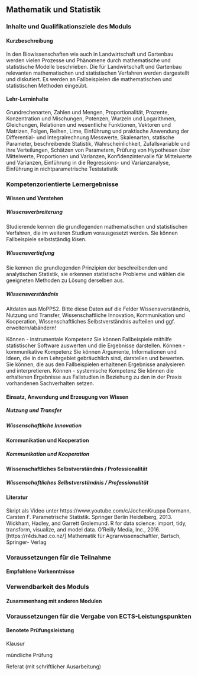 ## Mathematik und Statistik {#sec-module-mathematik}

### Inhalte und Qualifikationsziele des Moduls

#### Kurzbeschreibung

In den Biowissenschaften wie auch in Landwirtschaft und Gartenbau werden vielen Prozesse und Phänomene durch mathematische und statistische Modelle beschrieben. Die für Landwirtschaft und Gartenbau relevanten mathematischen und statistischen Verfahren werden dargestellt und diskutiert. Es werden an Fallbeispielen die mathematischen und statistischen Methoden eingeübt.

#### Lehr-Lerninhalte

Grundrechenarten, Zahlen und Mengen, Proportionalität, Prozente, Konzentration und Mischungen, Potenzen, Wurzeln und Logarithmen, Gleichungen, Relationen und wesentliche Funktionen, Vektoren und Matrizen, Folgen, Reihen, Lime, Einführung und praktische Anwendung der Differential- und Integralrechnung Messwerte, Skalenarten, statische Parameter, beschreibende Statistik, Wahrscheinlichkeit, Zufallsvariable und ihre Verteilungen, Schätzen von Parametern, Prüfung von Hypothesen über Mittelwerte, Proportionen und Varianzen, Konfidenzintervalle für Mittelwerte und Varianzen, Einführung in die Regressions- und Varianzanalyse, Einführung in nichtparametrische Teststatistik

### Kompetenzorientierte Lernergebnisse

#### Wissen und Verstehen

##### Wissensverbreiterung

Studierende kennen die grundlegenden mathematischen und statistischen Verfahren, die im weiteren Studium vorausgesetzt werden. Sie können Fallbeispiele selbstständig lösen.

##### Wissensvertiefung

Sie kennen die grundlegenden Prinzipien der beschreibenden und analytischen Statistik, sie erkennen statistische Probleme und wählen die geeigneten Methoden zu Lösung derselben aus.

##### Wissensverständnis

Altdaten aus MoPPS2. Bitte diese Daten auf die Felder Wissensverständnis, Nutzung und Transfer, Wissenschaftliche Innovation, Kommunikation und Kooperation, Wissenschaftliches Selbstverständnis aufteilen und ggf. erweitern/abändern!

Können - instrumentale Kompetenz Sie können Fallbeispiele mithilfe statistischer Software auswerten und die Ergebnisse darstellen. Können - kommunikative Kompetenz Sie können Argumente, Informationen und Ideen, die in dem Lehrgebiet gebräuchlich sind, darstellen und bewerten. <br/>Sie können, die aus den Fallbeispielen erhaltenen Ergebnisse analysieren und interpretieren. Können - systemische Kompetenz Sie können die erhaltenen Ergebnisse aus Fallstudien in Beziehung zu den in der Praxis vorhandenen Sachverhalten setzen.

#### Einsatz, Anwendung und Erzeugung von Wissen

##### Nutzung und Transfer

##### Wissenschaftliche Innovation

#### Kommunikation und Kooperation

##### Kommunikation und Kooperation

#### Wissenschaftliches Selbstverständnis / Professionalität

##### Wissenschaftliches Selbstverständnis / Professionalität

#### Literatur

Skript als Video unter https://www.youtube.com/c/JochenKruppa Dormann, Carsten F. Parametrische Statistik. Springer Berlin Heidelberg, 2013. Wickham, Hadley, and Garrett Grolemund. R for data science: import, tidy, transform, visualize, and model data. O'Reilly Media, Inc., 2016. \[https://r4ds.had.co.nz/\] Mathematik für Agrarwissenschaftler, Bartsch, Springer- Verlag

### Voraussetzungen für die Teilnahme

#### Empfohlene Vorkenntnisse

### Verwendbarkeit des Moduls

#### Zusammenhang mit anderen Modulen

### Voraussetzungen für die Vergabe von ECTS-Leistungspunkten

#### Benotete Prüfungsleistung

Klausur

mündliche Prüfung

Referat (mit schriftlicher Ausarbeitung)
